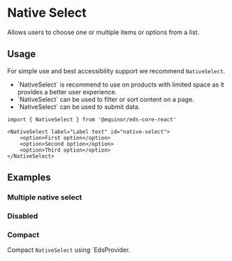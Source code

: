 
# Native Select

Allows users to choose one or multiple items or options from a list.

<Links 
    ariaUrl="https://www.w3.org/TR/wai-aria-1.1/#select"
    figmaUrl="https://www.figma.com/file/0bGXR2sCwMVSDNyyzu5BXrO5/UI%E2%80%94User-Interface?node-id=17793%3A67"
    documentationUrl="https://eds.equinor.com/0b0c666ab/p/31ae8d-select/b/86826a"
    sourceUrl="https://github.com/equinor/design-system/blob/develop/packages/eds-core-react/src/components/Select/NativeSelect/NativeSelect.tsx"
    npmUrl="https://www.npmjs.com/package/@equinor/eds-core-react"
/>

<Story id="inputs-nativeselect--introduction" />
<PropsTable />

## Usage

For simple use and best accessibility support we recommend `NativeSelect`. 

<ul>
  <li>`NativeSelect` is recommend to use on products with limited space as it provides a better user experience.</li>
  <li>`NativeSelect` can be used to filter or sort content on a page.</li>
  <li>`NativeSelect` can be used to submit data.</li>
</ul>

```tsx
import { NativeSelect } from '@equinor/eds-core-react'

<NativeSelect label="Label text" id="native-select">
    <option>First option</option>
    <option>Second option</option>
    <option>Third option</option>
</NativeSelect>
```

## Examples

### Multiple native select

<Story id="inputs-nativeselect--multiple" />

### Disabled

<Story id="inputs-nativeselect--disabled" />

### Compact

Compact `NativeSelect` using `EdsProvider.

<Story id="inputs-nativeselect--compact" />
